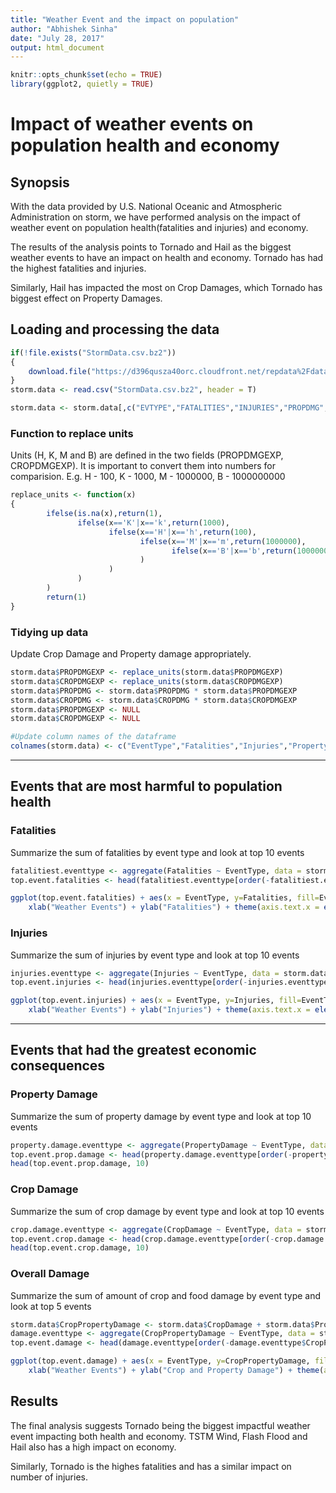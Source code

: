 ```yaml
---
title: "Weather Event and the impact on population"
author: "Abhishek Sinha"
date: "July 28, 2017"
output: html_document
---
```


```r
knitr::opts_chunk$set(echo = TRUE)
library(ggplot2, quietly = TRUE)
```

# Impact of weather events on population health and economy

## Synopsis

With the data provided by U.S. National Oceanic and Atmospheric Administration on storm, we have performed analysis on the impact of weather event on population health(fatalities and injuries) and economy.  

The results of the analysis points to Tornado and Hail as the biggest weather events to have an impact on health and economy. Tornado has had the highest fatalities and injuries.

Similarly, Hail has impacted the most on Crop Damages, which Tornado has biggest effect on Property Damages.

## Loading and processing the data

```r
if(!file.exists("StormData.csv.bz2"))
{
    download.file("https://d396qusza40orc.cloudfront.net/repdata%2Fdata%2FStormData.csv.bz2","StormData.csv.bz2")
}
storm.data <- read.csv("StormData.csv.bz2", header = T)
```


```r
storm.data <- storm.data[,c("EVTYPE","FATALITIES","INJURIES","PROPDMG","PROPDMGEXP","CROPDMG","CROPDMGEXP")]
```

### Function to replace units

Units (H, K, M and B) are defined in the two fields (PROPDMGEXP, CROPDMGEXP). It is important to convert them into numbers for comparision. E.g. H - 100, K - 1000, M - 1000000, B - 1000000000

```r
replace_units <- function(x)
{
        ifelse(is.na(x),return(1),
               ifelse(x=='K'|x=='k',return(1000),
                      ifelse(x=='H'|x=='h',return(100),
                             ifelse(x=='M'|x=='m',return(1000000),
                                    ifelse(x=='B'|x=='b',return(1000000000),1)
                             )
                      )
               )
        )
        return(1)
}
```

### Tidying up data

Update Crop Damage and Property damage appropriately.

```r
storm.data$PROPDMGEXP <- replace_units(storm.data$PROPDMGEXP)
storm.data$CROPDMGEXP <- replace_units(storm.data$CROPDMGEXP)
storm.data$PROPDMG <- storm.data$PROPDMG * storm.data$PROPDMGEXP
storm.data$CROPDMG <- storm.data$CROPDMG * storm.data$CROPDMGEXP
storm.data$PROPDMGEXP <- NULL
storm.data$CROPDMGEXP <- NULL

#Update column names of the dataframe
colnames(storm.data) <- c("EventType","Fatalities","Injuries","PropertyDamage","CropDamage")
```

--------------

## Events that are most harmful to population health

### Fatalities  
Summarize the sum of fatalities by event type and look at top 10 events

```r
fatalitiest.eventtype <- aggregate(Fatalities ~ EventType, data = storm.data, FUN = sum)
top.event.fatalities <- head(fatalitiest.eventtype[order(-fatalitiest.eventtype$Fatalities),],10)
```


```r
ggplot(top.event.fatalities) + aes(x = EventType, y=Fatalities, fill=EventType) + geom_bar(stat="identity") + 
    xlab("Weather Events") + ylab("Fatalities") + theme(axis.text.x = element_text(angle = 90, hjust = 1))

```

### Injuries  
Summarize the sum of injuries by event type and look at top 10 events

```r
injuries.eventtype <- aggregate(Injuries ~ EventType, data = storm.data, FUN = sum)
top.event.injuries <- head(injuries.eventtype[order(-injuries.eventtype$Injuries),],10)
```


```r
ggplot(top.event.injuries) + aes(x = EventType, y=Injuries, fill=EventType) + geom_bar(stat="identity") + 
    xlab("Weather Events") + ylab("Injuries") + theme(axis.text.x = element_text(angle = 90, hjust = 1))

```


--------------

## Events that had the greatest economic consequences

### Property Damage  
Summarize the sum of property damage by event type and look at top 10 events

```r
property.damage.eventtype <- aggregate(PropertyDamage ~ EventType, data = storm.data, FUN = sum)
top.event.prop.damage <- head(property.damage.eventtype[order(-property.damage.eventtype$PropertyDamage),],10)
head(top.event.prop.damage, 10)
```

### Crop Damage  
Summarize the sum of crop damage by event type and look at top 10 events

```r
crop.damage.eventtype <- aggregate(CropDamage ~ EventType, data = storm.data, FUN = sum)
top.event.crop.damage <- head(crop.damage.eventtype[order(-crop.damage.eventtype$CropDamage),],10)
head(top.event.crop.damage, 10)
```

### Overall Damage    
Summarize the sum of amount of crop and food damage by event type and look at top 5 events

```r
storm.data$CropPropertyDamage <- storm.data$CropDamage + storm.data$PropertyDamage
damage.eventtype <- aggregate(CropPropertyDamage ~ EventType, data = storm.data, FUN = sum)
top.event.damage <- head(damage.eventtype[order(-damage.eventtype$CropPropertyDamage),],10)
```


```r
ggplot(top.event.damage) + aes(x = EventType, y=CropPropertyDamage, fill=EventType) + geom_bar(stat="identity") + 
    xlab("Weather Events") + ylab("Crop and Property Damage") + theme(axis.text.x = element_text(angle = 90, hjust = 1))

```


## Results

The final analysis suggests Tornado being the biggest impactful weather event impacting both health and economy. TSTM Wind, Flash Flood and Hail also has a high impact on economy.

Similarly, Tornado is the highes fatalities and has a similar impact on number of injuries.